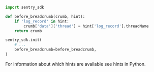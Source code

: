 ```python
import sentry_sdk

def before_breadcrumb(crumb, hint):
    if 'log_record' in hint:
        crumb['data']['thread'] = hint['log_record'].threadName
    return crumb

sentry_sdk.init(
    # ...
    before_breadcrumb=before_breadcrumb,
)
```

For information about which hints are available see <PlatformLink to="/configuration/filtering/#using-hints">hints in Python</PlatformLink>.
